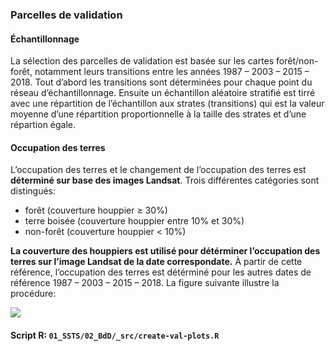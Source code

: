 
### Parcelles de validation {#SSTS-validation-plots}

#### Échantillonnage

La sélection des parcelles de validation est basée sur les cartes forêt/non-forêt, notamment leurs transitions entre les années 1987 -- 2003 -- 2015 -- 2018. Tout d'abord les transitions sont déterminées pour chaque point du réseau d'échantillonnage. Ensuite un échantillon aléatoire stratifié est tirré avec une répartition de l'échantillon aux strates (transitions) qui est la valeur moyenne  d'une répartition proportionnelle à la taille des strates et d'une répartion égale. 


#### Occupation des terres {#SSTS-occupation-terres}

L'occupation des terres et le changement de l'occupation des terres est **déterminé sur base des images Landsat**. Trois différentes catégories sont distingués:

- forêt (couverture houppier ≥ 30%)
- terre boisée (couverture houppier entre 10% et 30%)
- non-forêt (couverture houppier < 10%)

**La couverture des houppiers est utilisé pour détérminer l'occupation des terres sur l'image Landsat de la date correspondate.** À partir de cette référence, l'occupation des terres est détérminé pour les autres dates de référence 1987 -- 2003 -- 2015 -- 2018. La figure suivante illustre la procédure:

![](images/SSTS-land-cover.png)

#### Script R: `01_SSTS/02_BdD/_src/create-val-plots.R` {-}

```r
```

